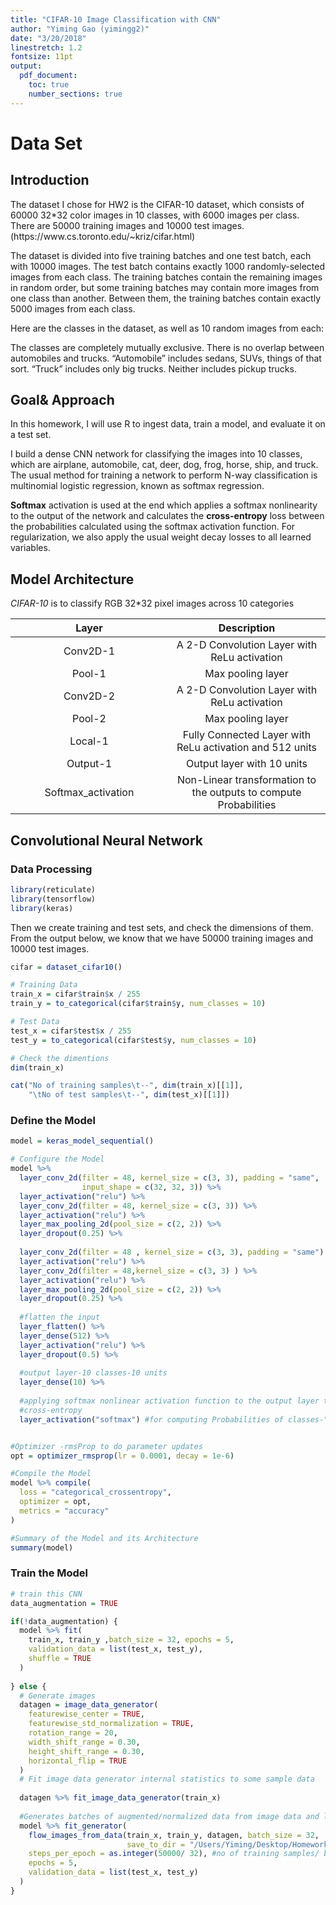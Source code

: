 ```yaml
---
title: "CIFAR-10 Image Classification with CNN"
author: "Yiming Gao (yimingg2)"
date: "3/20/2018"
linestretch: 1.2
fontsize: 11pt
output:
  pdf_document: 
    toc: true
    number_sections: true
---
```

\newpage
# Data Set
## Introduction
The dataset I chose for HW2 is the CIFAR-10 dataset, which consists of 60000 32*32 color images in 10 classes, with 6000 images per class. There are 50000 training images and 10000 test images. (https://www.cs.toronto.edu/~kriz/cifar.html)

The dataset is divided into five training batches and one test batch, each with 10000 images. The test batch contains exactly 1000 randomly-selected images from each class. The training batches contain the remaining images in random order, but some training batches may contain more images from one class than another. Between them, the training batches contain exactly 5000 images from each class. 

Here are the classes in the dataset, as well as 10 random images from each:

\begin{center}
\includegraphics[width=12cm]{p1.PNG}
\end{center}

The classes are completely mutually exclusive. There is no overlap between automobiles and trucks. "Automobile" includes sedans, SUVs, things of that sort. "Truck" includes only big trucks. Neither includes pickup trucks.

## Goal& Approach
In this homework, I will use R to ingest data, train a model, and evaluate it on a test set. 

I build a dense CNN network for classifying the images into 10 classes, which are airplane, automobile, cat, deer, dog, frog, horse, ship, and truck. The usual method for training a network to perform N-way classification is multinomial logistic regression, known as softmax regression.

**Softmax** activation is used at the end which applies a softmax nonlinearity to the output of the network and calculates the **cross-entropy** loss between the probabilities calculated using the softmax activation function. For regularization, we also apply the usual weight decay losses to all learned variables.

## Model Architecture
*CIFAR-10* is to classify RGB 32*32 pixel images across 10 categories

| Layer  |  Description |
|:-:|:-:|
| Conv2D-1  | A 2-D Convolution Layer with ReLu activation  |
|  Pool-1 | Max pooling layer  |
|  Conv2D-2 | A 2-D Convolution Layer with ReLu activation  |
| Pool-2  | Max pooling layer  |
| Local-1  | Fully Connected Layer with ReLu activation and 512 units  |
|  Output-1 | Output layer with 10 units  |
| Softmax_activation  | Non-Linear transformation to the outputs to compute Probabilities  |

## Convolutional Neural Network
### Data Processing

```r
library(reticulate)
library(tensorflow)
library(keras)
```

Then we create training and test sets, and check the dimensions of them. From the output below, we know that we have 50000 training images and 10000 test images.

```r
cifar = dataset_cifar10()

# Training Data
train_x = cifar$train$x / 255
train_y = to_categorical(cifar$train$y, num_classes = 10)

# Test Data
test_x = cifar$test$x / 255
test_y = to_categorical(cifar$test$y, num_classes = 10)

# Check the dimentions
dim(train_x)

cat("No of training samples\t--", dim(train_x)[[1]], 
    "\tNo of test samples\t--", dim(test_x)[[1]])
```

### Define the Model

```r
model = keras_model_sequential()

# Configure the Model
model %>%
  layer_conv_2d(filter = 48, kernel_size = c(3, 3), padding = "same",
                input_shape = c(32, 32, 3)) %>%
  layer_activation("relu") %>%
  layer_conv_2d(filter = 48, kernel_size = c(3, 3)) %>%
  layer_activation("relu") %>%
  layer_max_pooling_2d(pool_size = c(2, 2)) %>%
  layer_dropout(0.25) %>%
  
  layer_conv_2d(filter = 48 , kernel_size = c(3, 3), padding = "same") %>%
  layer_activation("relu") %>%
  layer_conv_2d(filter = 48,kernel_size = c(3, 3) ) %>%
  layer_activation("relu") %>%
  layer_max_pooling_2d(pool_size = c(2, 2)) %>%
  layer_dropout(0.25) %>%
  
  #flatten the input
  layer_flatten() %>%
  layer_dense(512) %>%
  layer_activation("relu") %>%
  layer_dropout(0.5) %>%
  
  #output layer-10 classes-10 units
  layer_dense(10) %>%
  
  #applying softmax nonlinear activation function to the output layer to calculate
  #cross-entropy
  layer_activation("softmax") #for computing Probabilities of classes-"logit(log probabilities)


#Optimizer -rmsProp to do parameter updates 
opt = optimizer_rmsprop(lr = 0.0001, decay = 1e-6)

#Compile the Model
model %>% compile(
  loss = "categorical_crossentropy",
  optimizer = opt,
  metrics = "accuracy"
)

#Summary of the Model and its Architecture
summary(model)
```

### Train the Model

```r
# train this CNN
data_augmentation = TRUE

if(!data_augmentation) {
  model %>% fit(
    train_x, train_y ,batch_size = 32, epochs = 5,
    validation_data = list(test_x, test_y),
    shuffle = TRUE
  )
  
} else {
  # Generate images
  datagen = image_data_generator(
    featurewise_center = TRUE,
    featurewise_std_normalization = TRUE,
    rotation_range = 20,
    width_shift_range = 0.30,
    height_shift_range = 0.30,
    horizontal_flip = TRUE
  )
  # Fit image data generator internal statistics to some sample data
  
  datagen %>% fit_image_data_generator(train_x)
  
  #Generates batches of augmented/normalized data from image data and labels
  model %>% fit_generator(
    flow_images_from_data(train_x, train_y, datagen, batch_size = 32,
                          save_to_dir = "/Users/Yiming/Desktop/Homework/STAT 578/HW2"),
    steps_per_epoch = as.integer(50000/ 32), #no of training samples/ batch size
    epochs = 5,
    validation_data = list(test_x, test_y)
  )
}
```

